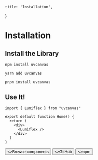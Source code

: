     title: 'Installation',
}

# Installation


## Install the Library


<CodeGroup>

  ```bash {{ title: 'npm' }}
  npm install uvcanvas
  ```

  ```bash {{ title: 'yarn' }}
  yarn add uvcanvas
  ```

  ```bash {{ title: 'pnpm' }}
  pnpm install uvcanvas
  ```

</CodeGroup>


## Use It!


```tsx
import { Lumiflex } from "uvcanvas"

export default function Home() {
  return (
    <div>
      <Lumiflex />
    </div>
  )
}
```


<div className="not-prose mb-16 mt-6 flex gap-3">
  <Button href="/docs/components" arrow="right">
    <>Browse components</>
  </Button>
  <Button href="https://github.com/latentcat/uvcanvas" target="_blank" variant="outline">
    <>GitHub</>
  </Button>
  <Button href="https://www.npmjs.com/package/uvcanvas" target="_blank" variant="outline">
    <>npm</>
  </Button>
</div>